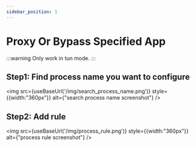 ```yaml
---
sidebar_position: 1
---
```




# Proxy Or Bypass Specified App

:::warning
Only work in tun mode.
:::


## Step1: Find process name you want to configure

<img src={useBaseUrl('/img/search_process_name.png')} style={{width:"360px"}} alt={"search process name screenshot"} />

## Step2: Add rule


<img src={useBaseUrl('/img/process_rule.png')} style={{width:"360px"}} alt={"process rule screenshot"} />










